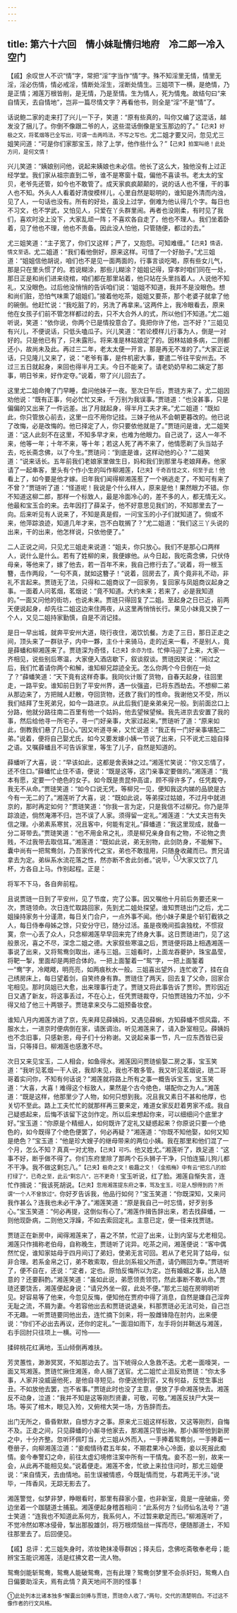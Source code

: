 ```yaml
---
---
---
```

title: 第六十六回　情小妹耻情归地府　冷二郎一冷入空门
---



【戚】余叹世人不识“情”字，常把“淫”字当作“情”字。殊不知淫里无情，情里无淫，淫必伤情，情必戒淫，情断处淫生，淫断处情生。三姐项下一横，是绝情，乃是正情；湘莲万根皆削，是无情，乃是至情。生为情人，死为情鬼。故结句曰“来自情天，去自情地”，岂非一篇尽情文字？再看他书，则全是“淫”不是“情”了。

话说鲍二家的走来打了兴儿一下子，笑道：“原有些真的，叫你又编了这混话，越发没了捆儿了。你倒不像跟二爷的人，这些混话倒像是宝玉那边的了。”<span style="font-size: 0.75rem;">【己夹】好极之文，将茗烟等已全写出，可谓一击两鸣法，不写之写也。</span>尤二姐才要又问，忽见尤三姐笑问道：“可是你们家那宝玉，除了上学，他作些什么？”<span style="font-size: 0.75rem;">【己夹】拍案叫绝！此处方问，是何文情！</span>

兴儿笑道：“姨娘别问他，说起来姨娘也未必信。他长了这么大，独他没有上过正经学堂。我们家从祖宗直到二爷，谁不是寒窗十载，偏他不喜读书。老太太的宝贝，老爷先还管，如今也不敢管了。成天家疯疯颠颠的，说的话人也不懂，干的事人也不知。外头人人看着好清俊模样儿，心里自然是聪明的，谁知是外清而内浊，见了人，一句话也没有。所有的好处，虽没上过学，倒难为他认得几个字。每日也不习文，也不学武，又怕见人，只爱在丫头群里闹。再者也没刚柔，有时见了我们，喜欢时没上没下，大家乱顽一阵；不喜欢各自走了，他也不理人。我们坐着卧着，见了他也不理，他也不责备。因此没人怕他，只管随便，都过的去。” 

尤三姐笑道：“主子宽了，你们又这样；严了，又抱怨。可知难缠。”<span style="font-size: 0.75rem;">【己夹】情语，情文至语。</span>尤二姐道：“我们看他倒好，原来这样。可惜了一个好胎子。”尤三姐道：“姐姐信他胡说，咱们也不是见一面两面的，行事言谈吃喝，原有些女儿气，那是只在里头惯了的。若说糊涂，那些儿糊涂？姐姐记得，穿孝时咱们同在一处，那日正是和尚们进来绕棺，咱们都在那里站着，他只站在头里挡着人。人说他不知礼，又没眼色。过后他没悄悄的告诉咱们说：‘姐姐不知道，我并不是没眼色。想和尚们脏，恐怕气味熏了姐姐们。”接着他吃茶，姐姐又要茶，那个老婆子就拿了他的碗倒。他赶忙说：“我吃脏了的，另洗了再拿来。’这两件上，我冷眼看去，原来他在女孩子们前不管怎样都过的去，只不大合外人的式，所以他们不知道。”尤二姐听说，笑道：“依你说，你两个已是情投意合了。竟把你许了他，岂不好？”三姐见有兴儿，不便说话，只低头嗑瓜子。兴儿笑道：“若论模样儿行事为人，倒是一对好的。只是他已有了，只未露形。将来准是林姑娘定了的。因林姑娘多病，二则都还小，故尚未及此。再过三二年，老太太便一开言，那是再无不准的了。”大家正说话，只见隆儿又来了，说：“老爷有事，是件机密大事，要遣二爷往平安州去。不过三五日就起身，来回也得半月工夫。今日不能来了。请老奶奶早和二姨定了那事，明日爷来，好作定夺。”说着，带了兴儿回去了。

这里尤二姐命掩了门早睡，盘问他妹子一夜。至次日午后，贾琏方来了。尤二姐因劝他说：“既有正事，何必忙忙又来，千万别为我误事。”贾琏道：“也没甚事，只是偏偏的又出来了一件远差。出了月就起身，得半月工夫才来。”尤二姐道：“既如此，你只管放心前去，这里一应不用你记挂。三妹子他从不会朝更暮改的。他已说了改悔，必是改悔的。他已择定了人，你只要依他就是了。”贾琏问是谁，尤二姐笑道：“这人此刻不在这里，不知多早才来，也难为他眼力。自己说了，这人一年不来，他等一年；十年不来，等十年；若这人死了再不来了，他情愿剃了头当姑子去，吃长斋念佛，以了今生。”贾琏问：“到底是谁，这样动他的心？”二姐笑道：“说来话长。五年前我们老娘家里做生日，妈和我们到那里与老娘拜寿。他家请了一起串客，里头有个作小生的叫作柳湘莲，<span style="font-size: 0.75rem;">【己夹】千奇百怪之文，何至于此！</span>他看上了，如今要是他才嫁。旧年我们闻得柳湘莲惹了一个祸逃走了，不知可有来了不曾？”贾琏听了道：“怪道呢！我说是个什么样人，原来是他！果然眼力不错。你不知道这柳二郎，那样一个标致人，最是冷面冷心的，差不多的人，都无情无义。他最和宝玉合的来。去年因打了薛呆子，他不好意思见我们的，不知那里去了一向。后来听见有人说来了，不知是真是假，一问宝玉的小子们就知道了。倘或不来，他萍踪浪迹，知道几年才来，岂不白耽搁了？”尤二姐道：“我们这三丫头说的出来，干的出来，他怎样说，只依他便了。”

二人正说之间，只见尤三姐走来说道：“姐夫，你只放心。我们不是那心口两样人，说什么是什么。若有了姓柳的来，我便嫁他。从今日起，我吃斋念佛，只伏侍母亲，等他来了，嫁了他去，若一百年不来，我自己修行去了。”说着，将一根玉簪，击作两段，“一句不真，就如这簪子！”说着，回房去了，真个竟非礼不动，非礼不言起来。贾琏无了法，只得和二姐商议了一回家务，复回家与凤姐商议起身之事。一面着人问茗烟，茗烟说：“竟不知道。大约未来；若来了，必是我知道的。”一面又问他的街坊，也说未来。贾琏只得回复了二姐。至起身之日已近，前两天便说起身，却先往二姐这边来住两夜，从这里再悄悄长行。果见小妹竟又换了一个人，又见二姐持家勤慎，自是不消记挂。

是日一早出城，就奔平安州大道，晓行夜住，渴饮饥餐。方走了三日，那日正走之间，顶头来了一群驮子，内中一夥，主仆十来骑马，走的近来一看，不是别人，竟是薛蟠和柳湘莲来了。贾琏深为奇怪，<span style="font-size: 0.75rem;">【己夹】余亦为怪。</span>忙伸马迎了上来，大家一齐相见，说些别后寒温，大家便入酒店歇下，叙谈叙谈。贾琏因笑说：“闹过之后，我们忙着请你两个和解，谁知柳兄踪迹全无。怎么你两个今日倒在一处了？”薛蟠笑道：“天下竟有这样奇事。我同伙计贩了货物，自春天起身，往回里走，一路平安。谁知前日到了平安州界，遇一伙强盗，已将东西劫去。不想柳二弟从那边来了，方把贼人赶散，夺回货物，还救了我们的性命。我谢他又不受，所以我们结拜了生死弟兄，如今一路进京。从此后我们是亲弟亲兄一般。到前面岔口上分路，他就分路往南二百里有他一个姑妈，他去望候望候。我先进京去安置了我的事，然后给他寻一所宅子，寻一门好亲事，大家过起来。”贾琏听了道：“原来如此，倒教我们悬了几日心。”因又听道寻亲，又忙说道：“我正有一门好亲事堪配二弟。”说着，便将自己娶尤氏，如今又要发嫁小姨一节说了出来，只不说尤三姐自择之语。又嘱薛蟠且不可告诉家里，等生了儿子，自然是知道的。

薛蟠听了大喜，说：“早该如此，这都是舍表妹之过。”湘莲忙笑说：“你又忘情了，还不住口。”薛蟠忙止住不语，便说：“既是这等，这门亲事定要做的。”湘莲道：“我本有愿，定要一个绝色的女子。如今既是贵昆仲高谊，顾不得许多了，任凭裁夺，我无不从命。”贾琏笑道：“如今口说无凭，等柳兄一见，便知我这内娣的品貌是古今有一无二的了。”湘莲听了大喜，说：“既如此说，等弟探过姑娘，不过月中就进京的，那时再定如何？”贾琏笑道：“你我一言为定，只是我信不过柳兄。你乃是萍踪浪迹，倘然淹滞不归，岂不误了人家。须得留一定礼。”湘莲道：“大丈夫岂有失信之理。小弟素系寒贫，况且客中，何能有定礼。”薛蟠道：“我这里现成，就备一分二哥带去。”贾琏笑道：“也不用金帛之礼，须是柳兄亲身自有之物，不论物之贵贱，不过我带去取信耳。”湘莲道：“既如此说，弟无别物，此剑防身，不能解下。囊中尚有一把鸳鸯剑，乃吾家传代之宝，弟也不敢擅用，只随身收藏而已。贾兄请拿去为定。弟纵系水流花落之性，然亦断不舍此剑者。”说毕，<sup>①</sup>大家又饮了几杯，方各自上马。作别起程。正是：

将军不下马，各自奔前程。

且说贾琏一日到了平安州，见了节度，完了公事。因又嘱他十月前后务要还来一次，贾琏领命。次日连忙取路回家，先到尤二姐处探望。谁知贾琏出门之后，尤二姐操持家务十分谨肃，每日关门合户，一点外事不闻。他小妹子果是个斩钉截铁之人，每日侍奉母姊之馀，只安分守已，随分过活。虽是夜晚间孤衾独枕，不惯寂寞，奈一心丢了众人，只念柳湘莲早早回来完了终身大事。这日贾琏进门，见了这般景况，喜之不尽，深念二姐之德。大家叙些寒温之后，贾琏便将路上相遇湘莲一事说了出来，又将鸳鸯剑取出，递与三姐。三姐看时，上面龙吞夔护，珠宝晶莹，将靶一掣，里面却是两把合体的。一把上面錾着一“鸳”字，一把上面錾着一“鸯”字，冷飕飕，明亮亮，如两痕秋水一般。三姐喜出望外，连忙收了，挂在自己绣房床上，每日望着剑，自笑终身有靠。贾琏住了两天，回去复了父命，回家合宅相见。那时凤姐已大愈，出来理事行走了。贾琏又将此事告诉了贾珍。贾珍因近日又遇了新友，将这事丢过，不在心上，任凭贾琏裁夺，只怕贾琏独力不加，少不得又给了他三十两银子。贾琏拿来交与二姐预备妆奁。

谁知八月内湘莲方进了京，先来拜见薛姨妈，又遇见薛蝌，方知薛蟠不惯风霜，不服水土，一进京时便病倒在家，请医调治。听见湘莲来了，请入卧室相见。薛姨妈也不念旧事，只感新恩，母子们十分称谢。又说起亲事一节，凡一应东西皆已妥当，只等择日。柳湘莲也感激不尽。

次日又来见宝玉，二人相会，如鱼得水。湘莲因问贾琏偷娶二房之事，宝玉笑道：“我听见茗烟一干人说，我却未见，我也不敢多管。我又听见茗烟说，琏二哥哥着实问你，不知有何话说？”湘莲就将路上所有之事一概告诉宝玉，宝玉笑道：“大喜，大喜！难得这个标致人，果然是个古今绝色，堪配你之为人。”湘莲道：“既是这样，他那里少了人物，如何只想到我。况且我又素日不甚和他厚，也关切不至此。路上工夫忙忙的就那样再三要来定，难道女家反赶着男家不成。我自己疑惑起来，后悔不该留下这剑作定。所以后来想起你来，可以细细问个底里才好。”宝玉道：“你原是个精细人，如何既许了定礼又疑惑起来？你原说只要一个绝色的，如今既得了个绝色便罢了，何必再疑？”湘莲道：“你既不知他娶，如何又知是绝色？”宝玉道：“他是珍大嫂子的继母带来的两位小姨。我在那里和他们混了一个月，怎么不知？真真一对尤物，<span style="font-size: 0.75rem;">【己夹】可巧。</span>他又姓尤。”湘莲听了，跌足道：“这事不好，断乎做不得了。你们东府里除了那两个石头狮子干净，只怕连猫儿狗儿都不干净。我不做这剩忘八。”<span style="font-size: 0.75rem;">【己夹】极奇之文！极趣之文！《金瓶梅》中有云“把忘八的脸打绿了”，已奇之至，此云“剩忘八”，岂不更奇！</span>宝玉听说，红了脸。湘莲自惭失言，连忙作揖说：“我该死胡说。<span style="font-size: 0.75rem;">【己夹】忽用湘莲提东府之事，骂及宝玉，可是人想得到的？所谓“一个人不曾放过”。</span>你好歹告诉我，他品行如何？”宝玉笑道：“你既深知，又来问我作甚么？连我也未必干净了。”湘莲笑道：“原是我自己一时忘情，好歹别多心。”宝玉笑道：“何必再提，这倒似有心了。”湘莲作揖告辞出来，若去找薛蟠，一则他现卧病，二则他又浮躁，不如去索回定礼。主意已定，便一径来找贾琏。

贾琏正在新房中，闻得湘莲来了，喜之不禁，忙迎了出来，让到内室与尤老相见。湘莲只作揖称老伯母，自称晚生，贾琏听了诧异。吃茶之间，湘莲便说：“客中偶然忙促，谁知家姑母于四月间订了弟妇，使弟无言可回。若从了老兄背了姑母，似非合理。若系金帛之订，弟不敢索取，但此剑系祖父所遗，请仍赐回为幸。”贾琏听了，便不自在，还说：“定者，定也。原怕反悔所以为定。岂有婚姻之事，出入随意的？还要斟酌。”湘莲笑道：“虽如此说，弟愿领责领罚，然此事断不敢从命。”贾琏还要饶舌，湘莲便起身说：“请兄外坐一叙，此处不便。”那尤三姐在房明明听见。好容易等了他来，今忽见反悔，便知他在贾府中得了消息，自然是嫌自己淫奔无耻之流，不屑为妻。今若容他出去和贾琏说退亲，料那贾琏必无法可处，自己岂不无趣。一听贾琏要同他出去，连忙摘下剑来，将一股雌锋隐在肘内，出来便说：“你们不必出去再议，还你的定礼。”一面泪如雨下，左手将剑并鞘送与湘莲，右手回肘只往项上一横。可怜——

揉碎桃花红满地，玉山倾倒再难扶。

芳灵蕙性，渺渺冥冥，不知那边去了。当下唬得众人急救不迭。尤老一面嚎哭，一面又骂湘莲。贾琏忙揪住湘莲，命人捆了送官。尤二姐忙止泪反劝贾琏：“你太多事，人家并没威逼他死，是他自寻短见。你便送他到官，又有何益，反觉生事出丑。不如放他去罢，岂不省事。”贾琏此时也没了主意，便放了手命湘莲快去。湘莲反不动身，泣道：“我并不知是这等刚烈贤妻，可敬，可敬。”湘莲反扶尸大哭一场。等买了棺木，眼见入殓，又俯棺大哭一场，方告辞而去。

出门无所之，昏昏默默，自想方才之事。原来尤三姐这样标致，又这等刚烈，自悔不及。正走之间，只见薛蟠的小厮寻他家去，那湘莲只管出神。那小厮带他到新房之中，十分齐整。忽听环佩叮当，尤三姐从外而入，一手捧着鸳鸯剑，一手捧着一卷册子，向柳湘莲泣道：“妾痴情待君五年矣，不期君果冷心冷面，妾以死报此痴情。妾今奉警幻之命，前往太虚幻境修注案中所有一干情鬼。妾不忍一别，故来一会，从此再不能相见矣。”说着便走。湘莲不舍，忙欲上来拉住问时，那尤三姐便说：“来自情天，去由情地。前生误被情惑，今既耻情而觉，与君两无干涉。”说毕，一阵香风，无踪无影去了。

湘莲警觉，似梦非梦，睁眼看时，那里有薛家小童，也非新室，竟是一座破庙，旁边坐着一个跏腿道士捕虱。湘莲便起身稽首相问：“此系何方？仙师仙名法号？”道士笑道：“连我也不知道此系何方，我系何人，不过暂来歇足而已。”柳湘莲听了，不觉冷然如寒冰侵骨，掣出那股雄剑，将万根烦恼丝一挥而尽，便随那道士，不知往那里去了。后回便见。

【戚】总评：尤三姐失身时，浓妆艳抹凌辱群凶；择夫后，念佛吃斋敬奉老母；能辨宝玉能识湘莲，活是红拂文君一流人物。

鸳鸯剑能斩鸳鸯，鸳鸯人能破鸳鸯，岂有此理？鸳鸯剑梦里不会杀奸妇，鸳鸯人白日偏要助淫夫，焉有此情？真天地间不测的怪事！

<span style="font-size: 0.75rem">①此处列本比诸本独多“解囊出剑捧与贾琏，贾琏命人收了。”两句，交代的清楚明白。不过这不像作者的行文风格。</span>